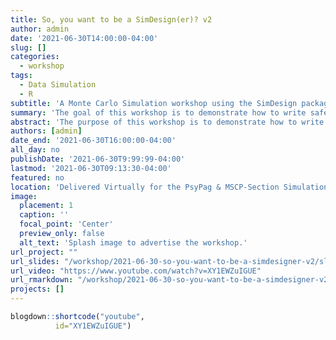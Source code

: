```yaml
---
title: So, you want to be a SimDesign(er)? v2
author: admin
date: '2021-06-30T14:00:00-04:00'
slug: []
categories:
  - workshop
tags: 
  - Data Simulation
  - R
subtitle: 'A Monte Carlo Simulation workshop using the SimDesign package in R.'
summary: 'The goal of this workshop is to demonstrate how to write safe, effective, and intuitive R code for Monte Carlo simulation experiments  presented at the PsyPag & MSCP-Section Simulation Summer School'
abstract: 'The purpose of this workshop is to demonstrate how to write safe, effective, and intuitive R code for Monte Carlo simulation experiments containing one or more simulation factors. A few of the attractive Monte Carlo simulation coding strategies we will cover are how to write code which is intuitive to read, write, and debug; how to take advantage of SimDesign’s built-in features for creating flexible and extensible simulations; computational efficiency; reproducibility at the macro and micro level; safe and reliable code execution'
authors: [admin]
date_end: '2021-06-30T16:00:00-04:00'
all_day: no
publishDate: '2021-06-30T9:99:99-04:00'
lastmod: '2021-06-30T09:13:30-04:00'
featured: no
location: 'Delivered Virtually for the PsyPag & MSCP-Section Simulation Summer School'
image:
  placement: 1
  caption: ''
  focal_point: 'Center'
  preview_only: false
  alt_text: 'Splash image to advertise the workshop.'
url_project: ""
url_slides: "/workshop/2021-06-30-so-you-want-to-be-a-simdesigner-v2/slides/So-you-want-to-be-a-simdesigner-v2.html"
url_video: "https://www.youtube.com/watch?v=XY1EWZuIGUE"
url_rmarkdown: "/workshop/2021-06-30-so-you-want-to-be-a-simdesigner-v2/slides/So-you-want-to-be-a-simdesigner-v2.Rmd"
projects: []
---
```


```r
blogdown::shortcode("youtube",
          id="XY1EWZuIGUE")
```
